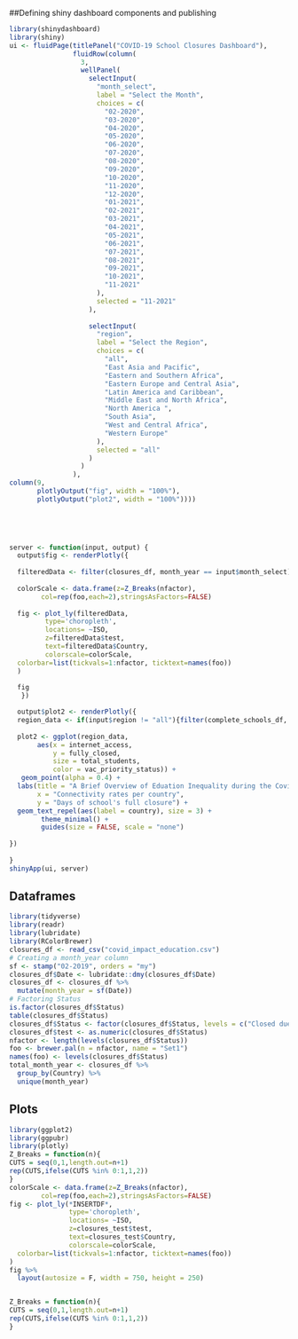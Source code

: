 
##Defining shiny dashboard components and publishing
```r
library(shinydashboard)
library(shiny)
ui <- fluidPage(titlePanel("COVID-19 School Closures Dashboard"),
                fluidRow(column(
                  3,
                  wellPanel(
                    selectInput(
                      "month_select",
                      label = "Select the Month",
                      choices = c(
                        "02-2020",
                        "03-2020",
                        "04-2020",
                        "05-2020",
                        "06-2020",
                        "07-2020",
                        "08-2020",
                        "09-2020",
                        "10-2020",
                        "11-2020",
                        "12-2020",
                        "01-2021",
                        "02-2021",
                        "03-2021",
                        "04-2021",
                        "05-2021",
                        "06-2021",
                        "07-2021",
                        "08-2021",
                        "09-2021",
                        "10-2021",
                        "11-2021"
                      ),
                      selected = "11-2021"
                    ),
                    
                    selectInput(
                      "region",
                      label = "Select the Region",
                      choices = c(
                        "all",
                        "East Asia and Pacific",
                        "Eastern and Southern Africa",
                        "Eastern Europe and Central Asia",
                        "Latin America and Caribbean",
                        "Middle East and North Africa",
                        "North America ",
                        "South Asia",
                        "West and Central Africa",
                        "Western Europe"
                      ),
                      selected = "all"
                    )
                  )
                ),
column(9,
       plotlyOutput("fig", width = "100%"),
       plotlyOutput("plot2", width = "100%"))))


      
 

server <- function(input, output) {
  output$fig <- renderPlotly({
   
  filteredData <- filter(closures_df, month_year == input$month_select)
  
  colorScale <- data.frame(z=Z_Breaks(nfactor),
        col=rep(foo,each=2),stringsAsFactors=FALSE)
  
  fig <- plot_ly(filteredData, 
         type='choropleth', 
         locations= ~ISO, 
         z=filteredData$test, 
         text=filteredData$Country,
         colorscale=colorScale,
  colorbar=list(tickvals=1:nfactor, ticktext=names(foo))
  )
  
  fig
   })

  output$plot2 <- renderPlotly({
  region_data <- if(input$region != "all"){filter(complete_schools_df, region == input$region)}
    
  plot2 <- ggplot(region_data,
       aes(x = internet_access,
           y = fully_closed, 
           size = total_students,
           color = vac_priority_status)) +
   geom_point(alpha = 0.4) +
  labs(title = "A Brief Overview of Eduation Inequality during the Covid-19 Pandemic",
       x = "Connectivity rates per country",
       y = "Days of school's full closure") +
  geom_text_repel(aes(label = country), size = 3) +
        theme_minimal() +
        guides(size = FALSE, scale = "none")
  
})
  
}
shinyApp(ui, server)
```

## Dataframes
```r
library(tidyverse)
library(readr)
library(lubridate)
library(RColorBrewer)
closures_df <- read_csv("covid_impact_education.csv")
# Creating a month_year column
sf <- stamp("02-2019", orders = "my") 
closures_df$Date <- lubridate::dmy(closures_df$Date)
closures_df <- closures_df %>%
  mutate(month_year = sf(Date))
# Factoring Status
is.factor(closures_df$Status)
table(closures_df$Status)
closures_df$Status <- factor(closures_df$Status, levels = c("Closed due to COVID-19", "Partially open", "Fully open", "Academic break"))
closures_df$test <- as.numeric(closures_df$Status)
nfactor <- length(levels(closures_df$Status))
foo <- brewer.pal(n = nfactor, name = "Set1")
names(foo) <- levels(closures_df$Status)
total_month_year <- closures_df %>%
  group_by(Country) %>%
  unique(month_year)
```

## Plots
```r
library(ggplot2)
library(ggpubr)
library(plotly)
Z_Breaks = function(n){
CUTS = seq(0,1,length.out=n+1)
rep(CUTS,ifelse(CUTS %in% 0:1,1,2))
}
colorScale <- data.frame(z=Z_Breaks(nfactor),
        col=rep(foo,each=2),stringsAsFactors=FALSE)
fig <- plot_ly(*INSERTDF*, 
               type='choropleth', 
               locations= ~ISO, 
               z=closures_test$test, 
               text=closures_test$Country,
               colorscale=colorScale,
  colorbar=list(tickvals=1:nfactor, ticktext=names(foo))
)
fig %>%
  layout(autosize = F, width = 750, height = 250)


Z_Breaks = function(n){
CUTS = seq(0,1,length.out=n+1)
rep(CUTS,ifelse(CUTS %in% 0:1,1,2))
}
```






